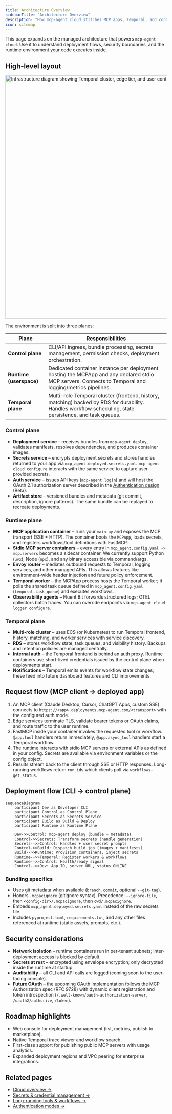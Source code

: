 ```yaml
---
title: Architecture Overview
sidebarTitle: "Architecture Overview"
description: "How mcp-agent cloud stitches MCP apps, Temporal, and container orchestration together"
icon: sitemap
---
```


This page expands on the managed architecture that powers `mcp-agent cloud`. Use it to understand deployment flows, security boundaries, and the runtime environment your code executes inside.

## High-level layout

<img
  src="https://github.com/user-attachments/assets/a6f5dacd-e11c-4121-b144-8d54b5dd8a2d"
  alt="Infrastructure diagram showing Temporal cluster, edge tier, and user container instances"
  width="721"
  height="758"
/>

The environment is split into three planes:

| Plane | Responsibilities |
| --- | --- |
| **Control plane** | CLI/API ingress, bundle processing, secrets management, permission checks, deployment orchestration. |
| **Runtime (userspace)** | Dedicated container instance per deployment hosting the MCPApp and any declared stdio MCP servers. Connects to Temporal and logging/metrics pipelines. |
| **Temporal plane** | Multi-role Temporal cluster (frontend, history, matching) backed by RDS for durability. Handles workflow scheduling, state persistence, and task queues. |

### Control plane

- **Deployment service** – receives bundles from `mcp-agent deploy`, validates manifests, resolves dependencies, and produces container images.
- **Secrets service** – encrypts deployment secrets and stores handles returned to your app via `mcp_agent.deployed.secrets.yaml`. `mcp-agent cloud configure` interacts with the same service to capture user-provided secrets.
- **Auth service** – issues API keys (`mcp-agent login`) and will host the OAuth 2.1 authorization server described in the [Authentication design](https://github.com/lastmile-ai/lm/docs-revamp/blob/main/mcp-agent9/docs/cloud/authentication/overview.mdx) (Beta).
- **Artifact store** – versioned bundles and metadata (git commit, description, ignore patterns). The same bundle can be replayed to recreate deployments.

### Runtime plane

- **MCP application container** – runs your `main.py` and exposes the MCP transport (SSE + HTTP). The container boots the `MCPApp`, loads secrets, and registers workflows/tool definitions with FastMCP.
- **Stdio MCP server containers** – every entry in `mcp_agent.config.yaml -> mcp.servers` becomes a sidecar container. We currently support Python (`uvx`), Node (`npx`), and any binary accessible via command/args.
- **Envoy router** – mediates outbound requests to Temporal, logging services, and other managed APIs. This allows features like environment-wide header injection and future policy enforcement.
- **Temporal worker** – the MCPApp process hosts the Temporal worker; it polls the shared task queue defined in `mcp_agent.config.yaml` (`temporal.task_queue`) and executes workflows.
- **Observability agents** – Fluent Bit forwards structured logs; OTEL collectors batch traces. You can override endpoints via `mcp-agent cloud logger configure`.

### Temporal plane

- **Multi-role cluster** – uses ECS (or Kubernetes) to run Temporal frontend, history, matching, and worker services with service discovery.
- **RDS** – stores workflow state, task queues, and visibility history. Backups and retention policies are managed centrally.
- **Internal auth** – the Temporal frontend is behind an auth proxy. Runtime containers use short-lived credentials issued by the control plane when deployments start.
- **Notifications** – Temporal emits events for workflow state changes; these feed into future dashboard features and CLI improvements.

## Request flow (MCP client → deployed app)

1. An MCP client (Claude Desktop, Cursor, ChatGPT Apps, custom SSE) connects to `https://<app>.deployments.mcp-agent.com/<transport>` with the configured auth mode.
2. Edge services terminate TLS, validate bearer tokens or OAuth claims, and route traffic to the user runtime.
3. FastMCP inside your container invokes the requested tool or workflow. `@app.tool` handlers return immediately; `@app.async_tool` handlers start a Temporal workflow.
4. The runtime interacts with stdio MCP servers or external APIs as defined in your config. Secrets are available via environment variables or the config object.
5. Results stream back to the client through SSE or HTTP responses. Long-running workflows return `run_id`s which clients poll via `workflows-get_status`.

## Deployment flow (CLI → control plane)

```mermaid
sequenceDiagram
    participant Dev as Developer CLI
    participant Control as Control Plane
    participant Secrets as Secrets Service
    participant Build as Build & Deploy
    participant Runtime as Runtime Plane

    Dev->>Control: mcp-agent deploy (bundle + metadata)
    Control->>Secrets: Transform secrets (handle generation)
    Secrets-->>Control: Handles + user secret prompts
    Control->>Build: Dispatch build job (images + manifests)
    Build-->>Runtime: Provision containers, inject secrets
    Runtime-->>Temporal: Register workers & workflows
    Runtime-->>Control: Health/ready signal
    Control-->>Dev: App ID, server URL, status ONLINE
```

### Bundling specifics

- Uses git metadata when available (`branch`, `commit`, optional `--git-tag`).
- Honors `.mcpacignore` (gitignore syntax). Precedence: `--ignore-file`, then `<config-dir>/.mcpacignore`, then `cwd/.mcpacignore`.
- Embeds `mcp_agent.deployed.secrets.yaml` instead of the raw secrets file.
- Includes `pyproject.toml`, `requirements.txt`, and any other files referenced at runtime (static assets, prompts, etc.).

## Security considerations

- **Network isolation** – runtime containers run in per-tenant subnets; inter-deployment access is blocked by default.
- **Secrets at rest** – encrypted using envelope encryption; only decrypted inside the runtime at startup.
- **Auditability** – all CLI and API calls are logged (coming soon to the user-facing console).
- **Future OAuth** – the upcoming OAuth implementation follows the MCP Authorization spec (RFC 9728) with dynamic client registration and token introspection (`/.well-known/oauth-authorization-server`, `/oauth2/authorize`, `/token`).

## Roadmap highlights

- Web console for deployment management (list, metrics, publish to marketplace).
- Native Temporal trace viewer and workflow search.
- First-class support for publishing public MCP servers with usage analytics.
- Expanded deployment regions and VPC peering for enterprise integrations.

## Related pages

- [Cloud overview →](/cloud/mcp-agent-cloud/overview)
- [Secrets & credential management →](/cloud/mcp-agent-cloud/manage-secrets)
- [Long-running tools & workflows →](/cloud/mcp-agent-cloud/long-running-tools)
- [Authentication modes →](/cloud/authentication/overview)
